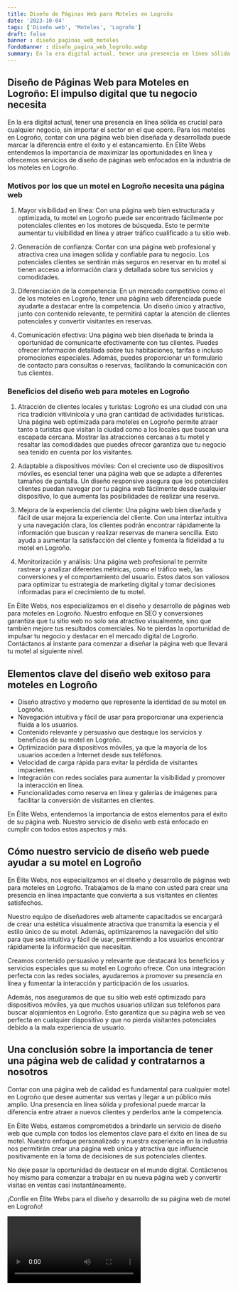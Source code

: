 ```yaml
---
title: Diseño de Páginas Web para Moteles en Logroño
date: '2023-10-04'
tags: ['Diseño web', 'Moteles', 'Logroño']
draft: false
banner : diseño_paginas_web_moteles
fondoBanner : diseño_pagina_web_logroño.webp
summary: En la era digital actual, tener una presencia en línea sólida es crucial para cualquier negocio, sin importar el sector en el que opere. Para los moteles en Logroño, contar con una página web bien diseñada y desarrollada puede marcar la diferencia entre el éxito y el estancamiento. En Élite Webs entendemos la importancia de maximizar las oportunidades en línea y ofrecemos servicios de diseño de páginas web enfocados en la industria de los moteles en Logroño.
---
```


## Diseño de Páginas Web para Moteles en Logroño: El impulso digital que tu negocio necesita

En la era digital actual, tener una presencia en línea sólida es crucial para cualquier negocio, sin importar el sector en el que opere. Para los moteles en Logroño, contar con una página web bien diseñada y desarrollada puede marcar la diferencia entre el éxito y el estancamiento. En Élite Webs entendemos la importancia de maximizar las oportunidades en línea y ofrecemos servicios de diseño de páginas web enfocados en la industria de los moteles en Logroño.

### Motivos por los que un motel en Logroño necesita una página web

1. Mayor visibilidad en línea: Con una página web bien estructurada y optimizada, tu motel en Logroño puede ser encontrado fácilmente por potenciales clientes en los motores de búsqueda. Esto te permite aumentar tu visibilidad en línea y atraer tráfico cualificado a tu sitio web.

2. Generación de confianza: Contar con una página web profesional y atractiva crea una imagen sólida y confiable para tu negocio. Los potenciales clientes se sentirán más seguros en reservar en tu motel si tienen acceso a información clara y detallada sobre tus servicios y comodidades.

3. Diferenciación de la competencia: En un mercado competitivo como el de los moteles en Logroño, tener una página web diferenciada puede ayudarte a destacar entre la competencia. Un diseño único y atractivo, junto con contenido relevante, te permitirá captar la atención de clientes potenciales y convertir visitantes en reservas.

4. Comunicación efectiva: Una página web bien diseñada te brinda la oportunidad de comunicarte efectivamente con tus clientes. Puedes ofrecer información detallada sobre tus habitaciones, tarifas e incluso promociones especiales. Además, puedes proporcionar un formulario de contacto para consultas o reservas, facilitando la comunicación con tus clientes.

### Beneficios del diseño web para moteles en Logroño

1. Atracción de clientes locales y turistas: Logroño es una ciudad con una rica tradición vitivinícola y una gran cantidad de actividades turísticas. Una página web optimizada para moteles en Logroño permite atraer tanto a turistas que visitan la ciudad como a los locales que buscan una escapada cercana. Mostrar las atracciones cercanas a tu motel y resaltar las comodidades que puedes ofrecer garantiza que tu negocio sea tenido en cuenta por los visitantes.

2. Adaptable a dispositivos móviles: Con el creciente uso de dispositivos móviles, es esencial tener una página web que se adapte a diferentes tamaños de pantalla. Un diseño responsive asegura que los potenciales clientes puedan navegar por tu página web fácilmente desde cualquier dispositivo, lo que aumenta las posibilidades de realizar una reserva.

3. Mejora de la experiencia del cliente: Una página web bien diseñada y fácil de usar mejora la experiencia del cliente. Con una interfaz intuitiva y una navegación clara, los clientes podrán encontrar rápidamente la información que buscan y realizar reservas de manera sencilla. Esto ayuda a aumentar la satisfacción del cliente y fomenta la fidelidad a tu motel en Logroño.

4. Monitorización y análisis: Una página web profesional te permite rastrear y analizar diferentes métricas, como el tráfico web, las conversiones y el comportamiento del usuario. Estos datos son valiosos para optimizar tu estrategia de marketing digital y tomar decisiones informadas para el crecimiento de tu motel.

En Élite Webs, nos especializamos en el diseño y desarrollo de páginas web para moteles en Logroño. Nuestro enfoque en SEO y conversiones garantiza que tu sitio web no solo sea atractivo visualmente, sino que también mejore tus resultados comerciales. No te pierdas la oportunidad de impulsar tu negocio y destacar en el mercado digital de Logroño. Contáctanos al instante para comenzar a diseñar la página web que llevará tu motel al siguiente nivel.

<GifSeo />

<Cta />

## Elementos clave del diseño web exitoso para moteles en Logroño

- Diseño atractivo y moderno que represente la identidad de su motel en Logroño.
- Navegación intuitiva y fácil de usar para proporcionar una experiencia fluida a los usuarios.
- Contenido relevante y persuasivo que destaque los servicios y beneficios de su motel en Logroño.
- Optimización para dispositivos móviles, ya que la mayoría de los usuarios acceden a Internet desde sus teléfonos.
- Velocidad de carga rápida para evitar la pérdida de visitantes impacientes.
- Integración con redes sociales para aumentar la visibilidad y promover la interacción en línea.
- Funcionalidades como reserva en línea y galerías de imágenes para facilitar la conversión de visitantes en clientes.

En Élite Webs, entendemos la importancia de estos elementos para el éxito de su página web. Nuestro servicio de diseño web está enfocado en cumplir con todos estos aspectos y más.

## Cómo nuestro servicio de diseño web puede ayudar a su motel en Logroño

En Élite Webs, nos especializamos en el diseño y desarrollo de páginas web para moteles en Logroño. Trabajamos de la mano con usted para crear una presencia en línea impactante que convierta a sus visitantes en clientes satisfechos.

Nuestro equipo de diseñadores web altamente capacitados se encargará de crear una estética visualmente atractiva que transmita la esencia y el estilo único de su motel. Además, optimizaremos la navegación del sitio para que sea intuitiva y fácil de usar, permitiendo a los usuarios encontrar rápidamente la información que necesitan.

Creamos contenido persuasivo y relevante que destacará los beneficios y servicios especiales que su motel en Logroño ofrece. Con una integración perfecta con las redes sociales, ayudaremos a promover su presencia en línea y fomentar la interacción y participación de los usuarios.

Además, nos aseguramos de que su sitio web esté optimizado para dispositivos móviles, ya que muchos usuarios utilizan sus teléfonos para buscar alojamientos en Logroño. Esto garantiza que su página web se vea perfecta en cualquier dispositivo y que no pierda visitantes potenciales debido a la mala experiencia de usuario.

## Una conclusión sobre la importancia de tener una página web de calidad y contratarnos a nosotros

Contar con una página web de calidad es fundamental para cualquier motel en Logroño que desee aumentar sus ventas y llegar a un público más amplio. Una presencia en línea sólida y profesional puede marcar la diferencia entre atraer a nuevos clientes y perderlos ante la competencia.

En Élite Webs, estamos comprometidos a brindarle un servicio de diseño web que cumpla con todos los elementos clave para el éxito en línea de su motel. Nuestro enfoque personalizado y nuestra experiencia en la industria nos permitirán crear una página web única y atractiva que influencie positivamente en la toma de decisiones de sus potenciales clientes.

No deje pasar la oportunidad de destacar en el mundo digital. Contáctenos hoy mismo para comenzar a trabajar en su nueva página web y convertir visitas en ventas casi instantáneamente.

¡Confíe en Élite Webs para el diseño y desarrollo de su página web de motel en Logroño!

<Video />

<CtaBot job='Moteles' city='Logroño'/>

<Gmaps query='Logroño+españa+maps' />